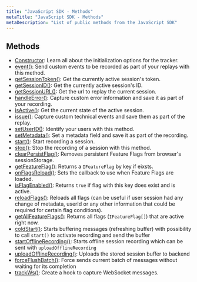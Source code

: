 ```yaml
---
title: "JavaScript SDK - Methods"
metaTitle: "JavaScript SDK - Methods"
metaDescription: "List of public methods from the JavaScript SDK"
---
```


## Methods

- [Constructor](/sdk/constructor): Learn all about the initialization options for the tracker.
- [event()](/sdk/event): Send custom events to be recorded as part of your replays with this method.
- [getSessionToken()](/sdk/get-session-token): Get the currently active session's token.
- [getSessionID()](/sdk/get-session-id): Get the currently active session's ID.
- [getSessionURL()](/sdk/get-session-url): Get the url to replay the current session. 
- [handleError()](/sdk/handle-error): Capture custom error information and save it as part of your recording.
- [isActive()](/sdk/is-active): Get the current state of the active session.
- [issue()](/sdk/issue): Capture custom technical events and save them as part of the replay.
- [setUserID()](/sdk/set-user-id): Identify your users with this method.
- [setMetadata()](/sdk/set-metadata): Set a metadata field and save it as part of the recording.
- [start()](/sdk/start): Start recording a session.
- [stop()](/sdk/stop): Stop the recording of a session with this method.
- [clearPersistFlag()](/sdk/clear-persist-flag): Removes persistent Feature Flags from browser's sessionStorage.
- [getFeatureFlag()](/sdk/get-feature-flag): Returns a `IFeatureFlag` by key if eixsts.
- [onFlagsReload()](/sdk/on-flags-reload): Sets the callback to use when Feature Flags are loaded.
- [isFlagEnabled()](/sdk/is-flag-enabled): Returns `true` if flag with this key does exist and is active.
- [reloadFlags()](/sdk/reloadFlags): Reloads all flags (can be useful if user session had any change of metadata, userId or any other information that could be required for certain flag conditions).
- [getAllFeatureFlags()](/sdk/get-all-feature-flags): Returns all flags (`IFeatureFlag[]`) that are active right now.
- [coldStart()](/sdk/cold-start): Starts buffering messages (refreshing buffer) with possibility to call `start()` to activate recording and send the buffer
- [startOfflineRecording()](/sdk/start-offline-recording): Starts offline session recording which can be sent with `uploadOfflineRecording`
- [uploadOfflineRecording()](/sdk/upload-offline-recording): Uploads the stored session buffer to backend
- [forceFlushBatch()](/sdk/force-flush-batch): Force sends current batch of messages without waiting for its completion
- [trackWs()](/sdk/track-ws): Create a hook to capture WebSocket messages.
